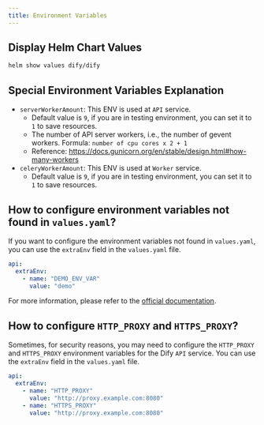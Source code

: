 ```yaml
---
title: Environment Variables
---
```


## Display Helm Chart Values

```bash
helm show values dify/dify
```

## Special Environment Variables Explanation
- `serverWorkerAmount`: This ENV is used at `API` service.
  - Default value is `9`, if you are in testing environment, you can set it to `1` to save resources.
  - The number of API server workers, i.e., the number of gevent workers. Formula: `number of cpu cores x 2 + 1`
  - Reference: https://docs.gunicorn.org/en/stable/design.html#how-many-workers
- `celeryWorkerAmount`: This ENV is used at `Worker` service.
  - Default value is `9`, if you are in testing environment, you can set it to `1` to save resources.

## How to configure environment variables not found in `values.yaml`?
If you want to configure the environment variables not found in `values.yaml`, you can use the `extraEnv` field in the `values.yaml` file. 

```yaml
api:
  extraEnv:
    - name: "DEMO_ENV_VAR"
      value: "demo"
```

For more information, please refer to the [official documentation](https://docs.dify.ai/getting-started/install-self-hosted/environments).

## How to configure `HTTP_PROXY` and `HTTPS_PROXY`?
Sometimes, for security reasons, you may need to configure the `HTTP_PROXY` and `HTTPS_PROXY` environment variables for the Dify `API` service.
You can use the `extraEnv` field in the `values.yaml` file. 

```yaml
api:
  extraEnv:
    - name: "HTTP_PROXY"
      value: "http://proxy.example.com:8080"
    - name: "HTTPS_PROXY"
      value: "http://proxy.example.com:8080"
```